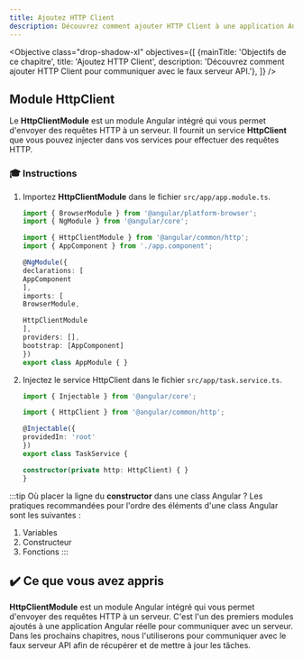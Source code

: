 ```yaml
---
title: Ajoutez HTTP Client
description: Découvrez comment ajouter HTTP Client à une application Angular.
---
```



<Objective class="drop-shadow-xl" objectives={[
    {mainTitle: 'Objectifs de ce chapitre', title: 'Ajoutez HTTP Client', description: 'Découvrez comment ajouter HTTP Client pour communiquer avec le faux serveur API.'},
]} />

## Module HttpClient

Le **HttpClientModule** est un module Angular intégré qui vous permet d'envoyer des requêtes HTTP à un serveur.
Il fournit un service **HttpClient** que vous pouvez injecter dans vos services pour effectuer des requêtes HTTP.

### 🎓 Instructions

<Steps>

1. Importez **HttpClientModule** dans le fichier `src/app/app.module.ts`.

    ```typescript ins={"Importez HttpClientModule": 3-4} ins={"Ajoutez HttpClientModule au tableau d\'imports": 13-14}
    import { BrowserModule } from '@angular/platform-browser';
    import { NgModule } from '@angular/core';

    import { HttpClientModule } from '@angular/common/http';
    import { AppComponent } from './app.component';

    @NgModule({
    declarations: [
    AppComponent
    ],
    imports: [
    BrowserModule,

    HttpClientModule
    ],
    providers: [],
    bootstrap: [AppComponent]
    })
    export class AppModule { }
    ```

2. Injectez le service HttpClient dans le fichier `src/app/task.service.ts`.

    ```typescript ins={"Importez le service HttpClient": 2-3} ins={"Injectez le service HttpClient": 9-11}
    import { Injectable } from '@angular/core';

    import { HttpClient } from '@angular/common/http';

    @Injectable({
    providedIn: 'root'
    })
    export class TaskService {

    constructor(private http: HttpClient) { }
    }
    ```

</Steps>


:::tip
Où placer la ligne du **constructor** dans une class Angular ?
Les pratiques recommandées pour l'ordre des éléments d'une class Angular sont les suivantes :

1. Variables
2. Constructeur
3. Fonctions
:::

## ✔️ Ce que vous avez appris

**HttpClientModule** est un module Angular intégré qui vous permet d'envoyer des requêtes HTTP à un serveur.
C'est l'un des premiers modules ajoutés à une application Angular réelle pour communiquer avec un serveur.
Dans les prochains chapitres, nous l'utiliserons pour communiquer avec le faux serveur API afin de récupérer et de mettre à jour les tâches.
